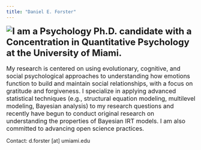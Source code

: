 ---
title: "Daniel E. Forster"
---

<img style="float: left" src="bosphorus.jpg">

<p><font size=5><b>I am a Psychology Ph.D. candidate with a Concentration in Quantitative Psychology at the University of Miami.</b></font>
<br />
<br />
<font size=3>My research is centered on using evolutionary, cognitive, and social psychological approaches to understanding how emotions function to build and maintain social relationships, with a focus on gratitude and forgiveness. I specialize in applying advanced statistical techniques (e.g., structural equation modeling, multilevel modeling, Bayesian analysis) to my research questions and recently have begun to conduct original research on understanding the properties of Bayesian IRT models. I am also committed to advancing open science practices.</font>

Contact: d.forster [at] umiami.edu</p>